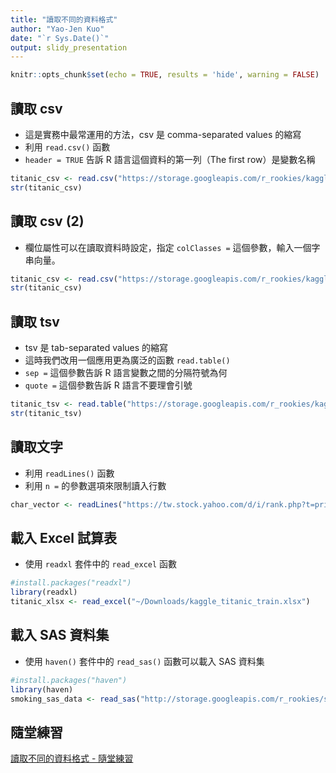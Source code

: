 ```yaml
---
title: "讀取不同的資料格式"
author: "Yao-Jen Kuo"
date: "`r Sys.Date()`"
output: slidy_presentation
---
```


```r
knitr::opts_chunk$set(echo = TRUE, results = 'hide', warning = FALSE)
```

## 讀取 csv

- 這是實務中最常運用的方法，csv 是 comma-separated values 的縮寫
- 利用 `read.csv()` 函數
- `header = TRUE` 告訴 R 語言這個資料的第一列（The first row）是變數名稱

```r
titanic_csv <- read.csv("https://storage.googleapis.com/r_rookies/kaggle_titanic_train.csv", header=TRUE)
str(titanic_csv)
```

## 讀取 csv (2)

- 欄位屬性可以在讀取資料時設定，指定 `colClasses = ` 這個參數，輸入一個字串向量。

```r
titanic_csv <- read.csv("https://storage.googleapis.com/r_rookies/kaggle_titanic_train.csv", header=TRUE, colClasses = c("integer", "integer", "integer", "character", "factor", "numeric", "integer", "integer", "character", "numeric", "character", "factor"))
str(titanic_csv)
```

## 讀取 tsv

- tsv 是 tab-separated values 的縮寫
- 這時我們改用一個應用更為廣泛的函數 `read.table()`
- `sep = ` 這個參數告訴 R 語言變數之間的分隔符號為何
- `quote = ` 這個參數告訴 R 語言不要理會引號

```r
titanic_tsv <- read.table("https://storage.googleapis.com/r_rookies/kaggle_titanic_train.tsv", sep = "\t", header = TRUE, quote = "")
str(titanic_tsv)
```

## 讀取文字

- 利用 `readLines()` 函數
- 利用 `n = ` 的參數選項來限制讀入行數

```r
char_vector <- readLines("https://tw.stock.yahoo.com/d/i/rank.php?t=pri&e=tse&n=100", n = 10)
```

## 載入 Excel 試算表

- 使用 `readxl` 套件中的 `read_excel` 函數

```r
#install.packages("readxl")
library(readxl)
titanic_xlsx <- read_excel("~/Downloads/kaggle_titanic_train.xlsx")
```

## 載入 SAS 資料集

- 使用 `haven()` 套件中的 `read_sas()` 函數可以載入 SAS 資料集

```r
#install.packages("haven")
library(haven)
smoking_sas_data <- read_sas("http://storage.googleapis.com/r_rookies/smoking.sas7bdat")
```

## 隨堂練習

[讀取不同的資料格式 - 隨堂練習](https://yaojenkuo.github.io/r_rookies/ch6_exercise)